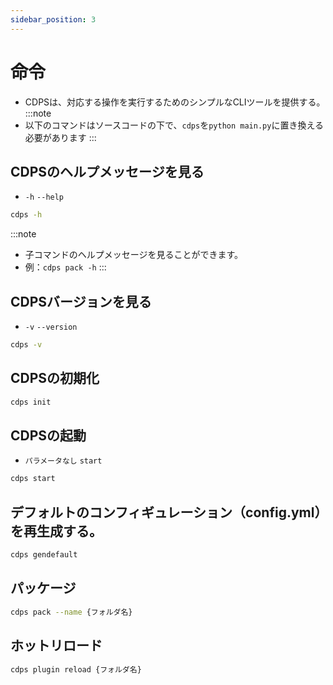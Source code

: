 ```yaml
---
sidebar_position: 3
---
```


# 命令
- CDPSは、対応する操作を実行するためのシンプルなCLIツールを提供する。
:::note
- 以下のコマンドはソースコードの下で、`cdps`を`python main.py`に置き換える必要があります
:::

## CDPSのヘルプメッセージを見る
- `-h` `--help`
```bash
cdps -h
```
:::note
- 子コマンドのヘルプメッセージを見ることができます。
- 例：`cdps pack -h`
:::

## CDPSバージョンを見る
- `-v` `--version`
```bash
cdps -v
```

## CDPSの初期化
```bash
cdps init
```

## CDPSの起動
- `パラメータなし` `start`
```bash
cdps start
```

## デフォルトのコンフィギュレーション（config.yml）を再生成する。
```bash
cdps gendefault
```

## パッケージ
```bash
cdps pack --name {フォルダ名}
```

## ホットリロード
```bash
cdps plugin reload {フォルダ名}
```